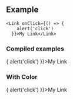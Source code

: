 

## Example
```
<Link onClick={() => {
    alert('click')
  }}>My Link</Link>
```


### Compiled examples 

<Unstyled>
  <Link onClick={() => {
      alert('click')
    }}>My Link</Link>
</Unstyled>


### With Color 

<Unstyled>
  <Link 
    colors={{text: {color: 'teal'}}}
    onClick={() => {
      alert('click')
    }}>My Link</Link>
</Unstyled>



